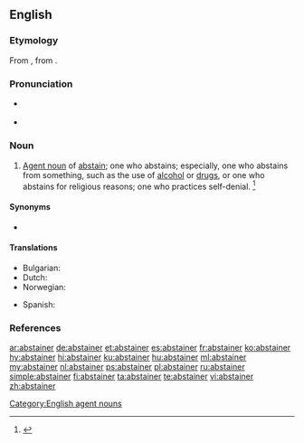 ==English==

===Etymology===
From {{etyl|enm|en}} {{m|enm|absteiner}}, from {{m|enm|absteinen||to abstain}}.

===Pronunciation===
* {{a|US}} {{IPA|/æbˈsteɪ.nɚ/|lang=en}}
* {{rhymes|eɪnə(r)|lang=en}}

===Noun===
{{en-noun}}

# [[agent noun|Agent noun]] of [[abstain]]; one who abstains; especially, one who abstains from something, such as the use of [[alcohol]] or [[drugs]], or one who abstains for religious reasons; one who practices self-denial. {{defdate|First attested around 1350 to 1470.}}<ref name=SOED>{{R:SOED5|page=9}}</ref>

====Synonyms====
* {{l|en|Nazarite}}

====Translations====
{{trans-top|one who abstains}}
* Bulgarian: {{t+|bg|въздържател}}
* Dutch: {{t|nl|onthouder|m}}
* Norwegian: {{t|no|avholdsmann|c}}
{{trans-mid}}
* Spanish: {{t+|es|abstemio|m}}
{{trans-bottom}}

===References===
<references/>

[[Category:English agent nouns]]

[[ar:abstainer]]
[[de:abstainer]]
[[et:abstainer]]
[[es:abstainer]]
[[fr:abstainer]]
[[ko:abstainer]]
[[hy:abstainer]]
[[hi:abstainer]]
[[ku:abstainer]]
[[hu:abstainer]]
[[ml:abstainer]]
[[my:abstainer]]
[[nl:abstainer]]
[[ps:abstainer]]
[[pl:abstainer]]
[[ru:abstainer]]
[[simple:abstainer]]
[[fi:abstainer]]
[[ta:abstainer]]
[[te:abstainer]]
[[vi:abstainer]]
[[zh:abstainer]]